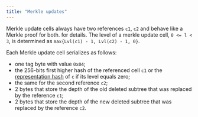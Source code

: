 ```yaml
---
title: "Merkle updates"
---
```


Merkle update cells always have two references `c1`, `c2` and behave like a Merkle proof for both.
for details. The level of a merkle update cell, `0 <= l < 3`, is determined as `max{Lvl(c1) - 1, Lvl(c2) - 1, 0}`.

Each Merkle update cell serializes as follows:

- one tag byte with value `0x04`;
- the 256-bits first higher hash of the referenced cell `c1` or the [representation hash](/tvm/serialization/cells) of `c` if its level equals zero;
- the same for the second reference `c2`;
- 2 bytes that store the depth of the old deleted subtree that was replaced by the reference `c1`;
- 2 bytes that store the depth of the new deleted subtree that was replaced by the reference `c2`.
